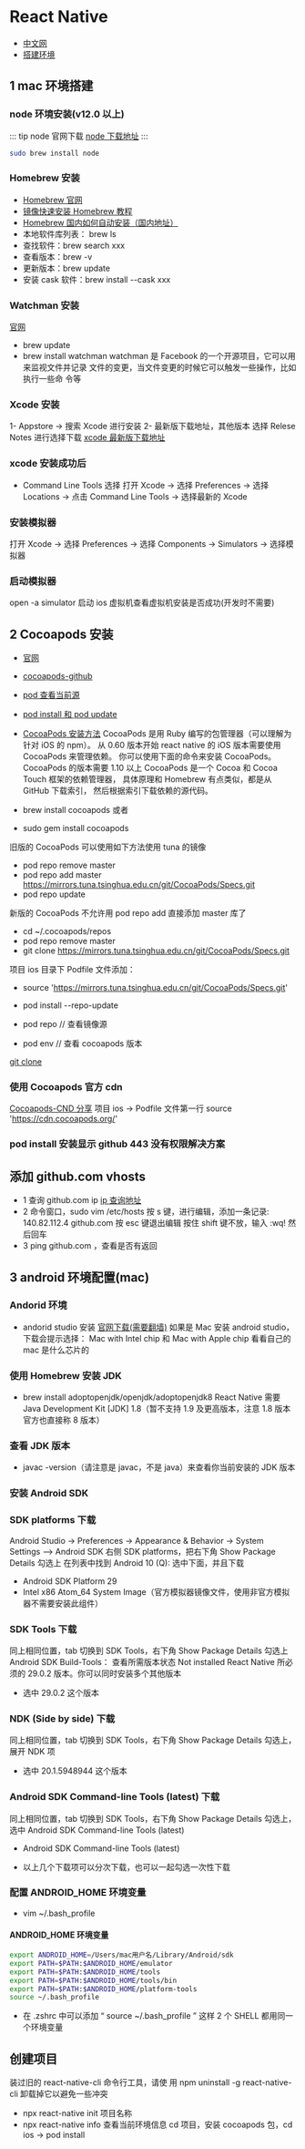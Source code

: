 # React Native

- [中文网](https://reactnative.cn/)
- [搭建环境](https://reactnative.cn/docs/environment-setup)

## 1 mac 环境搭建

### node 环境安装(v12.0 以上)

<CodeGroup>
<CodeGroupItem title='node 官网下载' active>

::: tip node 官网下载
[node 下载地址](https://nodejs.org/)
:::

</CodeGroupItem>

<CodeGroupItem title="brew 下载">

```bash
sudo brew install node
```

</CodeGroupItem>
</CodeGroup>

### Homebrew 安装

- [Homebrew 官网](https://brew.sh/)
- [镜像快速安装 Homebrew 教程](https://brew.idayer.com/)
- [Homebrew 国内如何自动安装（国内地址）](https://zhuanlan.zhihu.com/p/111014448)
- 本地软件库列表： brew ls
- 查找软件：brew search xxx
- 查看版本：brew -v
- 更新版本：brew update
- 安装 cask 软件：brew install --cask xxx

### Watchman 安装

[官网](https://facebook.github.io/watchman/)

- brew update
- brew install watchman
  watchman 是 Facebook 的⼀个开源项⽬，它可以⽤来监视⽂件并记录
  ⽂件的变更，当⽂件变更的时候它可以触发⼀些操作，⽐如执⾏⼀些命
  令等

### Xcode 安装

1- Appstore -> 搜索 Xcode 进行安装
2- 最新版下载地址，其他版本 选择 Relese Notes 进行选择下载
[xcode 最新版下载地址](https://developer.apple.com/download/)

### xcode 安装成功后

- Command Line Tools 选择
  打开 Xcode -> 选择 Preferences -> 选择 Locations -> 点击 Command Line Tools -> 选择最新的 Xcode

### 安装模拟器

打开 Xcode -> 选择 Preferences -> 选择 Components -> Simulators -> 选择模拟器

### 启动模拟器

open -a simulator 启动 ios 虚拟机查看虚拟机安装是否成功(开发时不需要)

## 2 Cocoapods 安装

- [官网](https://cocoapods.org/)
- [cocoapods-github](https://github.com/CocoaPods/Specs)
- [pod 查看当前源](https://blog.csdn.net/u010828718/article/details/84068441)
- [pod install 和 pod update](https://www.jianshu.com/p/d92226205557)
- [CocoaPods 安装方法](https://www.jianshu.com/p/f43b5964f582)
  CocoaPods 是用 Ruby 编写的包管理器（可以理解为针对 iOS 的 npm）。
  从 0.60 版本开始 react native 的 iOS 版本需要使用 CocoaPods 来管理依赖。
  你可以使用下面的命令来安装 CocoaPods。CocoaPods 的版本需要 1.10 以上
  CocoaPods 是一个 Cocoa 和 Cocoa Touch 框架的依赖管理器，
  具体原理和 Homebrew 有点类似，都是从 GitHub 下载索引，
  然后根据索引下载依赖的源代码。

- brew install cocoapods 或者
- sudo gem install cocoapods

旧版的 CocoaPods 可以使用如下方法使用 tuna 的镜像

- pod repo remove master
- pod repo add master <https://mirrors.tuna.tsinghua.edu.cn/git/CocoaPods/Specs.git>
- pod repo update

新版的 CocoaPods 不允许用 pod repo add 直接添加 master 库了

- cd ~/.cocoapods/repos
- pod repo remove master
- git clone <https://mirrors.tuna.tsinghua.edu.cn/git/CocoaPods/Specs.git>

项目 ios 目录下 Podfile 文件添加：

- source 'https://mirrors.tuna.tsinghua.edu.cn/git/CocoaPods/Specs.git'
- pod install --repo-update

- pod repo // 查看镜像源
- pod env // 查看 cocoapods 版本

[git clone](https://gitee.com/mirrors/CocoaPods-Specs.git)

### 使用 Cocoapods 官方 cdn

[Cocoapods-CND 分享](https://juejin.cn/post/6844903998034542600)
项目 ios -> Podfile 文件第一行
source 'https://cdn.cocoapods.org/'

### pod install 安装显示 github 443 没有权限解决方案

## 添加 github.com vhosts

- 1 查询 github.com ip
  [ip 查询地址](https://www.ipaddress.com/)
- 2 命令窗口，sudo vim /etc/hosts
  按 s 键，进行编辑，添加一条记录:
  140.82.112.4 github.com
  按 esc 键退出编辑
  按住 shift 键不放，输入 :wq! 然后回车
- 3 ping github.com ，查看是否有返回

## 3 android 环境配置(mac)

### Andorid 环境

- andorid studio 安装
  [官网下载(需要翻墙)](https://developer.android.google.cn/studio/)
  如果是 Mac 安装 android studio，下载会提示选择：
  Mac with Intel chip 和 Mac with Apple chip
  看看自己的 mac 是什么芯片的

### 使用 Homebrew 安装 JDK

- brew install adoptopenjdk/openjdk/adoptopenjdk8
  React Native 需要 Java Development Kit [JDK] 1.8（暂不支持 1.9 及更高版本，注意 1.8 版本官方也直接称 8 版本）

### 查看 JDK 版本

- javac -version（请注意是 javac，不是 java）来查看你当前安装的 JDK 版本

### 安装 Android SDK

### SDK platforms 下载

Android Studio -> Preferences -> Appearance & Behavior -> System Settings —> Android SDK
右侧 SDK platforms，把右下角 Show Package Details 勾选上
在列表中找到 Android 10 (Q):
选中下面，并且下载

- Android SDK Platform 29
- Intel x86 Atom_64 System Image（官方模拟器镜像文件，使用非官方模拟器不需要安装此组件）

### SDK Tools 下载

同上相同位置，tab 切换到 SDK Tools，右下角 Show Package Details 勾选上
Android SDK Build-Tools：
查看所需版本状态 Not installed
React Native 所必须的 29.0.2 版本。你可以同时安装多个其他版本

- 选中 29.0.2 这个版本

### NDK (Side by side) 下载

同上相同位置，tab 切换到 SDK Tools，右下角 Show Package Details 勾选上，展开 NDK 项

- 选中 20.1.5948944 这个版本

### Android SDK Command-line Tools (latest) 下载

同上相同位置，tab 切换到 SDK Tools，右下角 Show Package Details 勾选上，选中 Android SDK Command-line Tools (latest)

- Android SDK Command-line Tools (latest)

- 以上几个下载项可以分次下载，也可以一起勾选一次性下载

### 配置 ANDROID_HOME 环境变量

- vim ~/.bash_profile

#### ANDROID_HOME 环境变量

```bash
export ANDROID_HOME=/Users/mac用户名/Library/Android/sdk
export PATH=$PATH:$ANDROID_HOME/emulator
export PATH=$PATH:$ANDROID_HOME/tools
export PATH=$PATH:$ANDROID_HOME/tools/bin
export PATH=$PATH:$ANDROID_HOME/platform-tools
source ~/.bash_profile
```

- 在 .zshrc 中可以添加 “ source ~/.bash_profile ”
  这样 2 个 SHELL 都用同一个环境变量

## 创建项目

装过旧的 react-native-cli 命令⾏⼯具，请使
⽤ npm uninstall -g react-native-cli 卸载掉它以避免⼀些冲突

- npx react-native init 项目名称
- npx react-native info 查看当前环境信息
  cd 项目，安装 cocoapods 包，cd ios -> pod install
